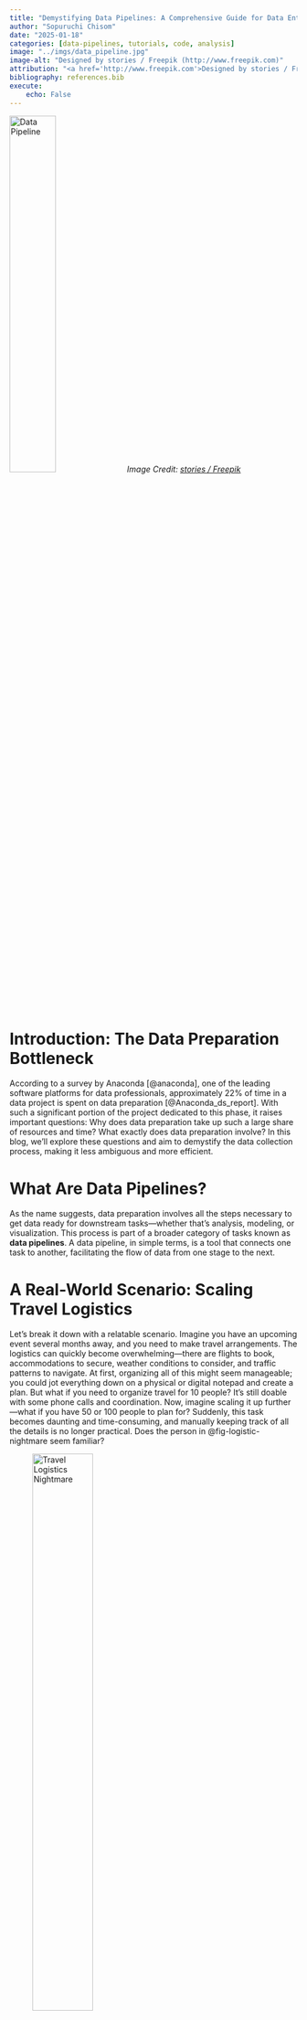 ```yaml
---
title: "Demystifying Data Pipelines: A Comprehensive Guide for Data Enthusiasts"
author: "Sopuruchi Chisom"
date: "2025-01-18"
categories: [data-pipelines, tutorials, code, analysis]
image: "../imgs/data_pipeline.jpg"
image-alt: "Designed by stories / Freepik (http://www.freepik.com)"
attribution: "<a href='http://www.freepik.com'>Designed by stories / Freepik</a>"
bibliography: references.bib
execute:
    echo: False
---
```


![Data Pipeline](../imgs/data_pipeline_blog_cover.jpg){width=40%} 
*Image Credit: [stories / Freepik](http://www.freepik.com)*

# Introduction: The Data Preparation Bottleneck

According to a survey by Anaconda [@anaconda], one of the leading software platforms for data professionals, approximately 22% of time in a data project is spent on data preparation [@Anaconda_ds_report]. With such a significant portion of the project dedicated to this phase, it raises important questions: Why does data preparation take up such a large share of resources and time? What exactly does data preparation involve? In this blog, we’ll explore these questions and aim to demystify the data collection process, making it less ambiguous and more efficient.



# What Are Data Pipelines?

As the name suggests, data preparation involves all the steps necessary to get data ready for downstream tasks—whether that’s analysis, modeling, or visualization. This process is part of a broader category of tasks known as **data pipelines**. A data pipeline, in simple terms, is a tool that connects one task to another, facilitating the flow of data from one stage to the next.



# A Real-World Scenario: Scaling Travel Logistics
Let’s break it down with a relatable scenario. Imagine you have an upcoming event several months away, and you need to make travel arrangements. The logistics can quickly become overwhelming—there are flights to book, accommodations to secure, weather conditions to consider, and traffic patterns to navigate. At first, organizing all of this might seem manageable; you could jot everything down on a physical or digital notepad and create a plan. But what if you need to organize travel for 10 people? It’s still doable with some phone calls and coordination. Now, imagine scaling it up further—what if you have 50 or 100 people to plan for? Suddenly, this task becomes daunting and time-consuming, and manually keeping track of all the details is no longer practical. Does the person in @fig-logistic-nightmare seem familiar?

![Travel Logistics Nightmare](../imgs/logistic_nightmare.jpg){#fig-logistic-nightmare width=50%}

*Image Credit: [Designed by Bamdewanto / Freepik](http://www.freepik.com)*  

Here’s where a data pipeline can save the day. A data pipeline could automate the entire process by:
- Gathering flight and accommodation details from various booking websites
- Tracking weather forecasts
- Monitoring traffic conditions in real-time. 

By continuously updating with the latest information, the pipeline would provide you with a complete overview of your travel options, making it much easier to make informed decisions. This automated approach eliminates repetitive tasks, freeing up your time to focus on the fun parts of the trip, rather than getting bogged down in logistics.

# How Data Pipelines Streamline Complex Tasks
![Simple Data to Information Pipeline](../imgs/data_information_simple_pipeline.png){#fig-di-simple-pipe width=50%} 

In this blog, we’ll take a closer look at what data pipelines actually are. @fig-di-simple-pipe offers a simplified view of a data pipeline, the green pipeline symbol illustrates how data is ingested from various sources and then transformed into valuable information.

If you’re a data scientist, engineer, analyst, or simply curious, this blog is for you. Let’s dive in and discover how data pipelines can make your workflow more efficient, saving both time and resources.



# Deep Dive: What Is Included in a Data Pipeline?

A data pipeline is a series of processes that **transform** and **transfer** data from one **source** to another. @fig-data-funnel, illustrates the effect of a data pipeline, it is often used to turn raw data into actionable insights. Let’s break down the core components and terminologies associated with data pipelines.

![Data Pipeline Funnel](../imgs/data_funnel.jpg){#fig-data-funnel width=40%} 

*Image Credit: [macrovector_official / Freepik](http://www.freepik.com)*

### 1. Data Ingestion
Data ingestion is typically the first step in a data pipeline. It involves pulling data from various **sources** and loading it into designated **sinks**.  
- **Data Sources**: These can include databases, APIs, user inputs, streaming platforms, or files.  
- **Data Sinks**: These are the output destinations for the ingested data, such as databases, APIs, files, or visualization dashboards.  

The sink may serve as either:  
- A **temporary storage** for additional downstream processing (e.g., another pipeline).  
- A **final destination** for immediate use or analysis.  

Often, the data undergoes some level of transformation before being passed from the source to the sink, ensuring it meets the pipeline’s requirements.


### 2. Data Transformation
This intermediate step involves processing the ingested data to make it suitable for downstream tasks.  
**Transformations** can include:  
  - Converting data into a different format (e.g., from JSON to CSV).  
  - Cleaning the data by handling missing values or removing duplicates.  
  - Aggregating data to generate summaries or compute metrics.  

Transformation ensures raw data is reshaped into structured, usable formats that align with specific requirements.


### 3. Data Consumption
Data consumption refers to how the processed data from the sink is utilized. Some consumption methods include:  
- **Visualization**: Creating dashboards or reports to present insights in an accessible way.  
- **Machine Learning Models**: Using the data to train predictive or analytical models.  

Regardless of the consumption method, implementing quality checks is crucial to ensure the pipeline’s output is accurate, consistent, and valuable.


### 4. Data Orchestration
Data orchestration focuses on managing and monitoring the entire pipeline to maintain efficiency and reliability.  
Key aspects include:  
- **Automation**: Ensuring the pipeline runs without manual intervention.  
- **Logging**: Tracking the pipeline’s operations for debugging and auditing.  
- **Error Handling**: Managing failures or interruptions gracefully.  
- **Performance Tracking**: Monitoring for bottlenecks or inefficiencies to ensure smooth operation.  

![Data Orchestration and Monitoring](../imgs/pipeline_mointoring.png){#fig-monitoring width=50%} 

Orchestration ensures that the pipeline consistently delivers its outputs as expected, maintaining reliability and efficiency. To achieve this, various monitoring tools are employed, with cloud-based solutions being particularly popular. As illustrated in @fig-monitoring, Azure Data Factory [@azure_data_factory] provides a dashboard that highlights successful versus failed pipeline runs, enabling real-time oversight and prompt issue resolution.



# Types of Data Pipelines 

Data pipelines can be categorized into three primary types, each designed to address specific data processing use case:  
**1. Batch Pipelines**  
Batch pipelines are ideal for processing large data sets at scheduled intervals.  
- Use Cases: Examples include daily or weekly data aggregations for reporting, periodic data backups, or transforming historical data for analysis.  
- Advantages: Efficient for non-time-sensitive tasks that require processing large volumes of data.  

**2. Streaming Pipelines**  
Streaming pipelines handle real-time data processing, making them suitable for scenarios where immediacy is crucial.  
- Use Cases: Live analytics, monitoring IoT devices, or powering recommendation systems in real-time.  
- Advantages: Ideal for time-sensitive applications requiring consistent data flow and near-instant insights.  

**3. Hybrid Pipelines**  
Hybrid pipelines combine the strengths of batch and streaming pipelines, offering a versatile solution for handling both high-velocity and large-volume data.  
- Use Cases: Industry implementations where both periodic and real-time data processing are required, such as e-commerce platforms managing inventory updates alongside real-time user activity tracking.  
- Advantages: Provides flexibility to adapt to varying data processing requirements, ensuring both efficiency and availability.  


Each type of pipelines plays a critical role depending on the time sensitivity and volume of the data being processed. 

# Importance of data pipelines
1. Efficiency: Automates repetitive tasks, reducing manual effort and minimizing errors.  

2. Scalability: Handles large volumes of data seamlessly, making it easier to process growing datasets without performance bottlenecks.  

3. Reproducibility: Ensures consistent and reliable results by maintaining a structured and repeatable workflow.  

**Real-World Applications** 
Data pipelines support critical applications across industries, including:  
- Recommendation Systems: Delivering personalized user experiences on platforms like Netflix or Amazon.  
- Financial Forecasting: Analyzing historical trends and real-time market data for predictive insights.  
- Real-Time Analytics: Supporting live monitoring in industries like healthcare, transportation, and e-commerce. 

@fig-covid-data-pipe illustrates an example of a more intricate data pipeline that incorporates all the key components mentioned earlier, along with additional features. This pipeline ingests data from multiple sources, processes it through various transformations, and generates insights for comprehensive COVID-19 pandemic analysis.

![Covid-19 Insights Data Pipeline](../imgs/data_pipeline_complex.png){#fig-covid-data-pipe width=100%} 



# What’s Next?  

In this blog, we’ve explored data pipelines, emphasizing their role as essential tools for transforming and transferring data from one source to another. These pipelines have diverse applications across industries, streamlining processes and enhancing efficiency.  

Think back to a project you’ve worked on—could it have benefitted from a data pipeline? Well now you can implement one. Tools like Python (@Python) or Altair (@altair) provide accessible frameworks to build and experiment with data pipelines. Take a look at the recommendations for a guided demo.

Whether you are automating repetitive tasks, managing large datasets, or enabling real-time data analysis, pipelines can be a game-changer.

# Recommendations for Further Readings
- [Github repo: Implementation of a simple data pipeline (Python)](https://github.com/cs-uche/sp500_etl_pipeline)

- [Github repo: Implementation of a data pipeline (Azure Cloud)](https://github.com/cs-uche/adf-pandemic-analytics)


# References




